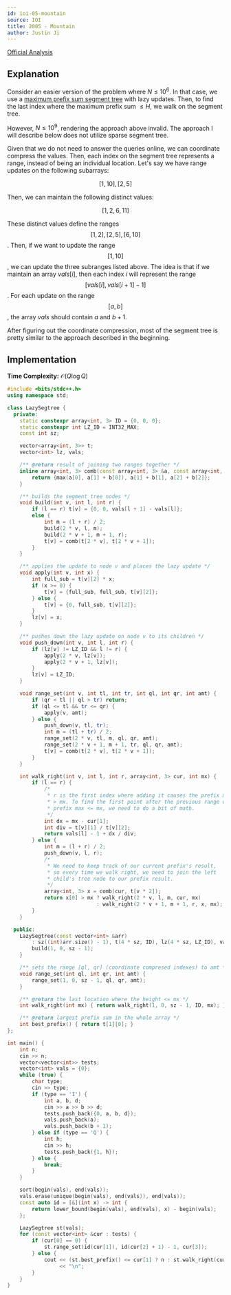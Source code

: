 ```yaml
---
id: ioi-05-mountain
source: IOI
title: 2005 - Mountain
author: Justin Ji
---
```


[Official Analysis](https://dmoj.ca/problem/ioi05p3/editorial)

## Explanation

Consider an easier version of the problem where $N \leq 10^{6}$. In that case,
we use a [maximum prefix sum segment tree](https://usaco.guide/problems/cses-2166-prefix-sum-queries/solution)
with lazy updates. Then, to find the last index where the maximum prefix sum
$\leq H$, we walk on the segment tree.

However, $N \leq 10^{9}$, rendering the approach above invalid. The approach
I will describe below does not utilize sparse segment tree.

Given that we do not need to answer the queries online, we can coordinate compress
the values. Then, each index on the segment tree represents a range, instead
of being an individual location. Let's say we have range updates on the
following subarrays:

$$[1, 10], [2, 5]$$

Then, we can maintain the following distinct values:

$$[1, 2, 6, 11]$$

These distinct values define the ranges $$[1, 2], [2, 5], [6, 10]$$. Then, if we
want to update the range $$[1, 10]$$, we can update the three subranges listed
above. The idea is that if we maintain an array $vals[i]$, then each index $i$
will represent the range $$[vals[i], vals[i + 1] - 1]$$. For each update on
the range $$[a, b]$$, the array $vals$ should contain $a$ and $b + 1$.

After figuring out the coordinate compression, most of the segment tree is
pretty similar to the approach described in the beginning.

## Implementation

**Time Complexity:** $\mathcal{O}(Q\log{Q})$

<LanguageSection>
<CPPSection>

```cpp
#include <bits/stdc++.h>
using namespace std;

class LazySegtree {
  private:
	static constexpr array<int, 3> ID = {0, 0, 0};
	static constexpr int LZ_ID = INT32_MAX;
	const int sz;

	vector<array<int, 3>> t;
	vector<int> lz, vals;

	/** @return result of joining two ranges together */
	inline array<int, 3> comb(const array<int, 3> &a, const array<int, 3> &b) {
		return {max(a[0], a[1] + b[0]), a[1] + b[1], a[2] + b[2]};
	}

	/** builds the segment tree nodes */
	void build(int v, int l, int r) {
		if (l == r) t[v] = {0, 0, vals[l + 1] - vals[l]};
		else {
			int m = (l + r) / 2;
			build(2 * v, l, m);
			build(2 * v + 1, m + 1, r);
			t[v] = comb(t[2 * v], t[2 * v + 1]);
		}
	}

	/** applies the update to node v and places the lazy update */
	void apply(int v, int x) {
		int full_sub = t[v][2] * x;
		if (x >= 0) {
			t[v] = {full_sub, full_sub, t[v][2]};
		} else {
			t[v] = {0, full_sub, t[v][2]};
		}
		lz[v] = x;
	}

	/** pushes down the lazy update on node v to its children */
	void push_down(int v, int l, int r) {
		if (lz[v] != LZ_ID && l != r) {
			apply(2 * v, lz[v]);
			apply(2 * v + 1, lz[v]);
		}
		lz[v] = LZ_ID;
	}

	void range_set(int v, int tl, int tr, int ql, int qr, int amt) {
		if (qr < tl || ql > tr) return;
		if (ql <= tl && tr <= qr) {
			apply(v, amt);
		} else {
			push_down(v, tl, tr);
			int m = (tl + tr) / 2;
			range_set(2 * v, tl, m, ql, qr, amt);
			range_set(2 * v + 1, m + 1, tr, ql, qr, amt);
			t[v] = comb(t[2 * v], t[2 * v + 1]);
		}
	}

	int walk_right(int v, int l, int r, array<int, 3> cur, int mx) {
		if (l == r) {
			/*
			 * r is the first index where adding it causes the prefix max to be
			 * > mx. To find the first point after the previous range where
			 * prefix max <= mx, we need to do a bit of math.
			 */
			int dx = mx - cur[1];
			int div = t[v][1] / t[v][2];
			return vals[l] - 1 + dx / div;
		} else {
			int m = (l + r) / 2;
			push_down(v, l, r);
			/*
			 * We need to keep track of our current prefix's result,
			 * so every time we walk right, we need to join the left
			 * child's tree node to our prefix result.
			 */
			array<int, 3> x = comb(cur, t[v * 2]);
			return x[0] > mx ? walk_right(2 * v, l, m, cur, mx)
			                 : walk_right(2 * v + 1, m + 1, r, x, mx);
		}
	}

  public:
	LazySegtree(const vector<int> &arr)
	    : sz((int)arr.size() - 1), t(4 * sz, ID), lz(4 * sz, LZ_ID), vals(arr) {
		build(1, 0, sz - 1);
	}

	/** sets the range [ql, qr] (coordinate compresed indexes) to amt */
	void range_set(int ql, int qr, int amt) {
		range_set(1, 0, sz - 1, ql, qr, amt);
	}

	/** @return the last location where the height <= mx */
	int walk_right(int mx) { return walk_right(1, 0, sz - 1, ID, mx); }

	/** @return largest prefix sum in the whole array */
	int best_prefix() { return t[1][0]; }
};

int main() {
	int n;
	cin >> n;
	vector<vector<int>> tests;
	vector<int> vals = {0};
	while (true) {
		char type;
		cin >> type;
		if (type == 'I') {
			int a, b, d;
			cin >> a >> b >> d;
			tests.push_back({0, a, b, d});
			vals.push_back(a);
			vals.push_back(b + 1);
		} else if (type == 'Q') {
			int h;
			cin >> h;
			tests.push_back({1, h});
		} else {
			break;
		}
	}

	sort(begin(vals), end(vals));
	vals.erase(unique(begin(vals), end(vals)), end(vals));
	const auto id = [&](int x) -> int {
		return lower_bound(begin(vals), end(vals), x) - begin(vals);
	};

	LazySegtree st(vals);
	for (const vector<int> &cur : tests) {
		if (cur[0] == 0) {
			st.range_set(id(cur[1]), id(cur[2] + 1) - 1, cur[3]);
		} else {
			cout << (st.best_prefix() <= cur[1] ? n : st.walk_right(cur[1]))
			     << "\n";
		}
	}
}
```

</CPPSection>
</LanguageSection>
